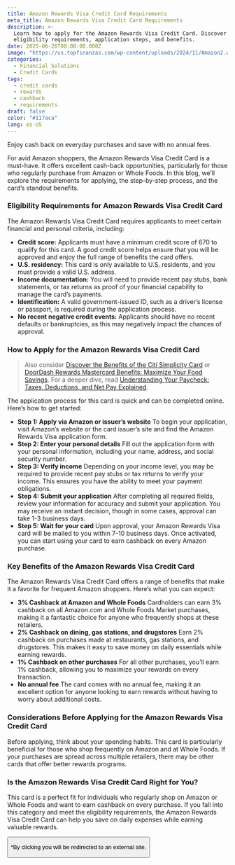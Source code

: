 ```yaml
---
title: Amazon Rewards Visa Credit Card Requirements
meta_title: Amazon Rewards Visa Credit Card Requirements
description: >-
  Learn how to apply for the Amazon Rewards Visa Credit Card. Discover the
  eligibility requirements, application steps, and benefits.
date: 2025-06-26T00:00:00.000Z
image: "https://us.topfinanzas.com/wp-content/uploads/2024/11/Amazon2.webp"
categories:
  - Financial Solutions
  - Credit Cards
tags:
  - credit cards
  - rewards
  - cashback
  - requirements
draft: false
color: "#117aca"
lang: es-US
---
```


Enjoy cash back on everyday purchases and save with no annual fees.

For avid Amazon shoppers, the Amazon Rewards Visa Credit Card is a must-have. It offers excellent cash-back opportunities, particularly for those who regularly purchase from Amazon or Whole Foods. In this blog, we’ll explore the requirements for applying, the step-by-step process, and the card’s standout benefits.

### Eligibility Requirements for Amazon Rewards Visa Credit Card

The Amazon Rewards Visa Credit Card requires applicants to meet certain financial and personal criteria, including:

- **Credit score:** Applicants must have a minimum credit score of 670 to qualify for this card. A good credit score helps ensure that you will be approved and enjoy the full range of benefits the card offers.
- **U.S. residency:** This card is only available to U.S. residents, and you must provide a valid U.S. address.
- **Income documentation:** You will need to provide recent pay stubs, bank statements, or tax returns as proof of your financial capability to manage the card’s payments.
- **Identification:** A valid government-issued ID, such as a driver’s license or passport, is required during the application process.
- **No recent negative credit events:** Applicants should have no recent defaults or bankruptcies, as this may negatively impact the chances of approval.

### How to Apply for the Amazon Rewards Visa Credit Card

> Also consider [Discover the Benefits of the Citi Simplicity Card](/soluciones-financieras/discover-the-benefits-of-the-citi-simplicity-card) or [DoorDash Rewards Mastercard Benefits: Maximize Your Food Savings](/soluciones-financieras/doordash-rewards-mastercard-benefits-maximize-your-food-savings). For a deeper dive, read [Understanding Your Paycheck: Taxes, Deductions, and Net Pay Explained](/finanzas-personales/understanding-your-paycheck-taxes-deductions-and-net-pay-explained).

The application process for this card is quick and can be completed online. Here’s how to get started:

- **Step 1: Apply via Amazon or issuer’s website**
  To begin your application, visit Amazon’s website or the card issuer’s site and find the Amazon Rewards Visa application form.
- **Step 2: Enter your personal details**
  Fill out the application form with your personal information, including your name, address, and social security number.
- **Step 3: Verify income**
  Depending on your income level, you may be required to provide recent pay stubs or tax returns to verify your income. This ensures you have the ability to meet your payment obligations.
- **Step 4: Submit your application**
  After completing all required fields, review your information for accuracy and submit your application. You may receive an instant decision, though in some cases, approval can take 1-3 business days.
- **Step 5: Wait for your card**
  Upon approval, your Amazon Rewards Visa card will be mailed to you within 7-10 business days. Once activated, you can start using your card to earn cashback on every Amazon purchase.

### Key Benefits of the Amazon Rewards Visa Credit Card

The Amazon Rewards Visa Credit Card offers a range of benefits that make it a favorite for frequent Amazon shoppers. Here’s what you can expect:

- **3% Cashback at Amazon and Whole Foods**
  Cardholders can earn 3% cashback on all Amazon.com and Whole Foods Market purchases, making it a fantastic choice for anyone who frequently shops at these retailers.
- **2% Cashback on dining, gas stations, and drugstores**
  Earn 2% cashback on purchases made at restaurants, gas stations, and drugstores. This makes it easy to save money on daily essentials while earning rewards.
- **1% Cashback on other purchases**
  For all other purchases, you’ll earn 1% cashback, allowing you to maximize your rewards on every transaction.
- **No annual fee**
  The card comes with no annual fee, making it an excellent option for anyone looking to earn rewards without having to worry about additional costs.

### Considerations Before Applying for the Amazon Rewards Visa Credit Card

Before applying, think about your spending habits. This card is particularly beneficial for those who shop frequently on Amazon and at Whole Foods. If your purchases are spread across multiple retailers, there may be other cards that offer better rewards programs.

<AdZone id="us_site_4" />

### Is the Amazon Rewards Visa Credit Card Right for You?

This card is a perfect fit for individuals who regularly shop on Amazon or Whole Foods and want to earn cashback on every purchase. If you fall into this category and meet the eligibility requirements, the Amazon Rewards Visa Credit Card can help you save on daily expenses while earning valuable rewards.

<Button
  label="Apply on Official Site"
  link="https://creditcards.chase.com/cash-back-credit-cards/amazon-prime-rewards"
/>

<p class="text-sm mt-2">
  *By clicking you will be redirected to an external site.
</p>
